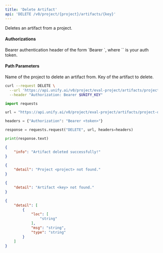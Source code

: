 ```yaml
---
title: 'Delete Artifact'
api: 'DELETE /v0/project/{project}/artifacts/{key}'
---
```

Deletes an artifact from a project.

#### Authorizations

<ParamField header="Authorization" type="string" required="true">
  Bearer authentication header of the form `Bearer <token>`, where `<token>` is your auth token.
</ParamField>

#### Path Parameters

<ParamField query="project" type="string" required="true">
Name of the project to delete an artifact from.
</ParamField>

<ParamField query="key" type="string" required="true">
Key of the artifact to delete.
</ParamField>

<RequestExample>

```bash cURL
curl --request DELETE \
  --url 'https://api.unify.ai/v0/project/eval-project/artifacts/project-description' \
  --header "Authorization: Bearer $UNIFY_KEY"
```

```python Python
import requests

url = "https://api.unify.ai/v0/project/eval-project/artifacts/project-description"

headers = {"Authorization": "Bearer <token>"}

response = requests.request("DELETE", url, headers=headers)

print(response.text)
```

</RequestExample>
<ResponseExample>

```json 200
{
    "info": "Artifact deleted successfully!"
}
```

```json 404 (1)
{
    "detail": "Project <project> not found."
}
```

```json 404 (2)
{
    "detail": "Artifact <key> not found."
}
```

```json 422
{
    "detail": [
        {
            "loc": [
                "string"
            ],
            "msg": "string",
            "type": "string"
        }
    ]
}
```

</ResponseExample>
